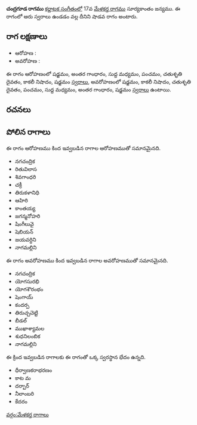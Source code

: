 {{Infobox ragam
	| name          	= చంద్రగూడ
	| synonym	    	= 
	| mela          	= 
	| chakra        	= 
	| janaka        	= 
	| type          	= శాడవ
	| arohanam      	= {{svaraC|S|G3|M1|P|D2|N3|S'}} 
	| avarohanam    	= {{svaraC|S'|N3|D2|P|M1|G3|S}}
	| jeeva         	=
	| chhaya        	=
	| nyasa         	=
	| vishesha      	= 
	| equivalent  		= 
}}
{{కర్ణాటక సంగీత రాగాలు}}
'''చంద్రగూడ రాగము''' [[కర్ణాటక సంగీతం]]లో 17వ [[మేళకర్త రాగము]] సూర్యకాంతం జన్యము.  ఈ రాగంలో ఆరు స్వరాలు ఉండడం వల్ల దీనిని షాడవ రాగం అంటారు.


==రాగ లక్షణాలు==


* ఆరోహణ : {{svaraC|S|G3|M1|P|D2|N3|S'}} 
* అవరోహణ : {{svaraC|S'|N3|D2|P|M1|G3|S}}

ఈ రాగం ఆరోహణంలో షడ్జమం, అంతర గాంధారం, సుద్ద మధ్యమం, పంచమం, చతుశృతి దైవతం, కాకలీ నిషాదం, షడ్జమం [[స్వరాలు]], అవరోహణంలో షడ్జమం, కాకలీ నిషాదం, చతుశృతి దైవతం, పంచమం, సుద్ద మధ్యమం, అంతర గాంధారం, షడ్జమం [[స్వరాలు]] ఉంటాయి.

==రచనలు==



==పోలిన రాగాలు==
ఈ రాగం ఆరోహణము కింద ఇవ్వబడిన రాగాల ఆరోహణముతో సమానమైనది.
* నగచంద్రిక
* రితువిలాస
* శివగాంధరి
* చక్రీ
* తిరుకళానిధి
* ఆహిరి
* కాంతయ్య
* జగన్మనోహరి
* షింగీలువై
* షెబియన్
* జయవర్ధిని
* నాగమల్లిని

ఈ రాగం అవరోహణము కింద ఇవ్వబడిన రాగాల అవరోహణముతో సమానమైనది.
* నగచంద్రిక
* యోగసురభి
* యోగశౌరంభం
* షెంగాయ్
* కందర్ప
* తిరుచ్చచెట్టి
* బీడల్
* ముఖాశ్యామల
* శుధనిలంబిక
* నాగమల్లిని

ఈ క్రింద ఇవ్వబడిన రాగాలకు ఈ రాగంతో ఒక్క స్వరస్థాన భేదం ఉన్నది.
* ధీర్వాణకరాభరణం
* కాట మ
* దర్బార్
* నీలాంబరి
* కేదరం



[[వర్గం:మేళకర్త రాగాలు]]